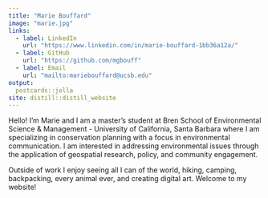 ```yaml
---
title: "Marie Bouffard"
image: "marie.jpg"
links:
  - label: LinkedIn
    url: "https://www.linkedin.com/in/marie-bouffard-1bb36a12a/"
  - label: GitHub
    url: "https://github.com/mgbouff"
  - label: Email
    url: "mailto:mariebouffard@ucsb.edu"
output:
  postcards::jolla
site: distill::distill_website
---
```

 
Hello! I'm Marie and I am a master's student at Bren School of Environmental Science & Management - University of California, Santa Barbara where I am specializing in conservation planning with a focus in environmental communication. I am interested in addressing environmental issues through the application of geospatial research, policy, and community engagement.

Outside of work I enjoy seeing all I can of the world, hiking, camping, backpacking, every animal ever, and creating digital art. Welcome to my website!

